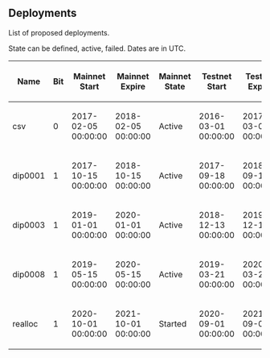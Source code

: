==Deployments==

List of proposed deployments.

State can be defined, active, failed. Dates are in UTC.

{| class="wikitable sortable"
! Name
! Bit
! Mainnet Start
! Mainnet Expire
! Mainnet State
! Testnet Start
! Testnet Expire
! Testnet State
! BIPs
|-
| csv
| 0
| 2017-02-05 00:00:00
| 2018-02-05 00:00:00
| Active
| 2016-03-01 00:00:00
| 2017-03-01 00:00:00
| Active
| [[/bip-0068.mediawiki|68]], [[/bip-0112.mediawiki|112]], [[/bip-0113.mediawiki|113]]
|-
| dip0001
| 1
| 2017-10-15 00:00:00
| 2018-10-15 00:00:00
| Active
| 2017-09-18 00:00:00
| 2018-09-18 00:00:00
| Active
| [https://github.com/dashpay/dips/blob/master/dip-0001.md DIP-1]
|-
| dip0003
| 1
| 2019-01-01 00:00:00
| 2020-01-01 00:00:00
| Active
| 2018-12-13 00:00:00
| 2019-12-13 00:00:00
| Active
| [https://github.com/dashpay/dips/blob/master/dip-0003.md DIP-3]
|-
| dip0008
| 1
| 2019-05-15 00:00:00
| 2020-05-15 00:00:00
| Active
| 2019-03-21 00:00:00
| 2020-03-21 00:00:00
| Active
| [https://github.com/dashpay/dips/blob/master/dip-0008.md DIP-8]
|-
| realloc
| 1
| 2020-10-01 00:00:00
| 2021-10-01 00:00:00
| Started
| 2020-09-01 00:00:00
| 2021-09-01 00:00:00
| Active
| 
|}